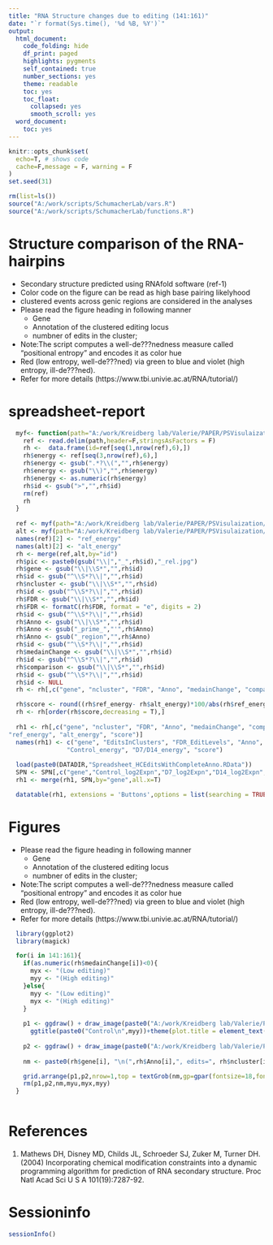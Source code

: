 ---
title: "RNA Structure changes due to editing (141:161)"
date: "`r format(Sys.time(), '%d %B, %Y')`"
output:
  html_document:
    code_folding: hide
    df_print: paged
    highlights: pygments
    self_contained: true
    number_sections: yes
    theme: readable
    toc: yes
    toc_float:
      collapsed: yes
      smooth_scroll: yes
  word_document:
    toc: yes
---


```{r global_options, include=FALSE}
knitr::opts_chunk$set(
  echo=T, # shows code
  cache=F,message = F, warning = F
)
set.seed(31)
```

```{r, Functions, echo=T}
rm(list=ls())
source("A:/work/scripts/SchumacherLab/vars.R")
source("A:/work/scripts/SchumacherLab/functions.R")

```


# Structure comparison of the RNA-hairpins 
- Secondary structure predicted using RNAfold software (ref-1)
- Color code on the figure can be read as high base pairing likelyhood
- clustered events across genic regions are considered in the analyses
- Please read the figure heading in following manner
    * Gene 
    * Annotation of the clustered editing locus
    * numbner of edits in the cluster;
- Note:The script computes a well-de???nedness measure called "positional entropy" and encodes it as color hue
- Red (low entropy, well-de???ned) via green to blue and violet (high entropy, ill-de???ned).
- Refer for more details (https://www.tbi.univie.ac.at/RNA/tutorial/)

# spreadsheet-report

```{r, p1, echo=T,fig.width=8,fig.height=6}
  myf<- function(path="A:/work/Kreidberg lab/Valerie/PAPER/PSVisulaization/Ref/DRE_Clustered_RefSeqs_Genomic_OUT.fa"){
    ref <- read.delim(path,header=F,stringsAsFactors = F)
    rh <-  data.frame(id=ref[seq(1,nrow(ref),6),])
    rh$energy <- ref[seq(3,nrow(ref),6),]
    rh$energy <- gsub(".*?\\(","",rh$energy)
    rh$energy <- gsub("\\)","",rh$energy)
    rh$energy <- as.numeric(rh$energy)
    rh$id <- gsub(">","",rh$id)
    rm(ref)
    rh
  }
  
  ref <- myf(path="A:/work/Kreidberg lab/Valerie/PAPER/PSVisulaization/Cntr/DRE_Clustered_RefSeqs_Genomic_OUT.fa")
  alt <- myf(path="A:/work/Kreidberg lab/Valerie/PAPER/PSVisulaization/Exp/DRE_Clustered_AltSeqs_Genomic_OUT.fa")
  names(ref)[2] <- "ref_energy"
  names(alt)[2] <- "alt_energy"
  rh <- merge(ref,alt,by="id")
  rh$pic <- paste0(gsub("\\|","_",rh$id),"_rel.jpg")
  rh$gene <- gsub("\\|\\S*","",rh$id)
  rh$id <- gsub("^\\S*?\\|","",rh$id)
  rh$ncluster <- gsub("\\|\\S*","",rh$id)
  rh$id <- gsub("^\\S*?\\|","",rh$id)
  rh$FDR <- gsub("\\|\\S*","",rh$id)
  rh$FDR <- formatC(rh$FDR, format = "e", digits = 2)  
  rh$id <- gsub("^\\S*?\\|","",rh$id)
  rh$Anno <- gsub("\\|\\S*","",rh$id)
  rh$Anno <- gsub("_prime_","'",rh$Anno)
  rh$Anno <- gsub("_region","",rh$Anno)
  rh$id <- gsub("^\\S*?\\|","",rh$id)
  rh$medainChange <- gsub("\\|\\S*","",rh$id)
  rh$id <- gsub("^\\S*?\\|","",rh$id)
  rh$comparison <- gsub("\\|\\S*","",rh$id)
  rh$id <- gsub("^\\S*?\\|","",rh$id)
  rh$id <- NULL
  rh <- rh[,c("gene", "ncluster", "FDR", "Anno", "medainChange", "comparison","ref_energy", "alt_energy", "pic")]

  rh$score <- round((rh$ref_energy- rh$alt_energy)*100/abs(rh$ref_energy),2)
  rh <- rh[order(rh$score,decreasing = T),]
  
  rh1 <- rh[,c("gene", "ncluster", "FDR", "Anno", "medainChange", "comparison", 
"ref_energy", "alt_energy", "score")]
  names(rh1) <- c("gene", "EditsInClusters", "FDR_EditLevels", "Anno", "medainEditChange", "comparison", 
                "Control_energy", "D7/D14_energy", "score")
  
  load(paste0(DATADIR,"Spreadsheet_HCEditsWithCompleteAnno.RData"))
  SPN <- SPN[,c("gene","Control_log2Expn","D7_log2Expn","D14_log2Expn","GOAnno","link")] %>% unique
  rh1 <- merge(rh1, SPN,by="gene",all.x=T)

  datatable(rh1, extensions = 'Buttons',options = list(searching = TRUE,pageLength = 10,dom = 'Bfrtip', buttons = c('excel', "csv")))

```

# Figures
- Please read the figure heading in following manner
    * Gene 
    * Annotation of the clustered editing locus
    * numbner of edits in the cluster;
- Note:The script computes a well-de???nedness measure called "positional entropy" and encodes it as color hue
- Red (low entropy, well-de???ned) via green to blue and violet (high entropy, ill-de???ned).
- Refer for more details (https://www.tbi.univie.ac.at/RNA/tutorial/)
    
```{r, p2, echo=T,fig.width=8,fig.height=6}
  library(ggplot2)
  library(magick)

  for(i in 141:161){
    if(as.numeric(rh$medainChange[i])<0){
      myx <- "(Low editing)"
      myy <- "(High editing)"
    }else{
      myy <- "(Low editing)"
      myx <- "(High editing)"
    }
    
    p1 <- ggdraw() + draw_image(paste0("A:/work/Kreidberg lab/Valerie/PAPER/PSVisulaization/Cntr/",rh$pic[i]),scale = 0.8) +
      ggtitle(paste0("Control\n",myy))+theme(plot.title = element_text(hjust = 0.5))
    
    p2 <- ggdraw() + draw_image(paste0("A:/work/Kreidberg lab/Valerie/PAPER/PSVisulaization/Exp/",rh$pic[i]),scale = 0.8)+ggtitle(paste0(gsub("_control","",rh$comparison[i]),"\n",myx))+theme(plot.title = element_text(hjust = 0.5))
    
    nm <- paste0(rh$gene[i], "\n(",rh$Anno[i],", edits=", rh$ncluster[i],")")

    grid.arrange(p1,p2,nrow=1,top = textGrob(nm,gp=gpar(fontsize=18,font=3)))
    rm(p1,p2,nm,myu,myx,myy)
  }
  
```


# References
1. Mathews DH, Disney MD, Childs JL, Schroeder SJ, Zuker M, Turner DH. (2004) Incorporating chemical modification constraints into a dynamic programming algorithm for prediction of RNA secondary structure. Proc Natl Acad Sci U S A 101(19):7287-92.



# Sessioninfo
```{r, sessioninfo, echo=T}
sessionInfo()
```















